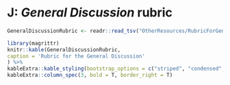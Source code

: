 # J: *General Discussion* rubric {-}

```r
GeneralDiscussionRubric <- readr::read_tsv("OtherResources/RubricForGeneralDiscussion.tsv")
```

```r
library(magrittr)
knitr::kable(GeneralDiscussionRubric,
caption = 'Rubric for the General Discussion'
) %>%
kableExtra::kable_styling(bootstrap_options = c("striped", "condensed", "responsive"), font_size=11, full_width = T) %>%
kableExtra::column_spec(3, bold = T, border_right = T)
```